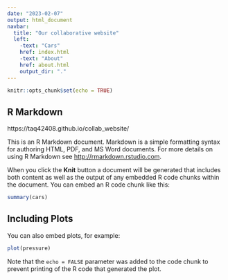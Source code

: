 ```yaml
---
date: "2023-02-07"
output: html_document
navbar:
  title: "Our collaborative website"
  left:
    -text: "Cars"
    href: index.html
    -text: "About"
    href: about.html
    output_dir: "."
---
```


```r
knitr::opts_chunk$set(echo = TRUE)
```

## R Markdown

https://taq42408.github.io/collab_website/

This is an R Markdown document. Markdown is a simple formatting syntax for authoring HTML, PDF, and MS Word documents. For more details on using R Markdown see <http://rmarkdown.rstudio.com>.

When you click the **Knit** button a document will be generated that includes both content as well as the output of any embedded R code chunks within the document. You can embed an R code chunk like this:

```r
summary(cars)
```

## Including Plots

You can also embed plots, for example:

```r
plot(pressure)
```

Note that the `echo = FALSE` parameter was added to the code chunk to prevent printing of the R code that generated the plot.
